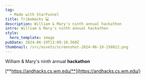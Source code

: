 ```yaml
---
tag:
  - Made with StarFunnel
title: TribeHacks 💻
description: William & Mary's ninth annual hackathon
intro: William & Mary's ninth annual hackathon
style:
  hero_template: image
pubDate: 2024-06-19T13:09:10.560Z
thumbnail: /src/assets/screenshot-2024-06-19-150812.png
---
```

William & Mary's ninth annual **hackathon**


[**https://andhacks.cs.wm.edu/**](https://andhacks.cs.wm.edu/)

